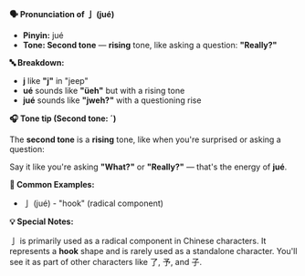 **🗣️ Pronunciation of 亅 (jué)**

- **Pinyin:** jué
- **Tone: Second tone** — **rising** tone, like asking a question: **"Really?"**

**🔤 Breakdown:**

- **j** like **"j"** in "jeep"
- **ué** sounds like **"üeh"** but with a rising tone
- **jué** sounds like **"jweh?"** with a questioning rise

**🎧 Tone tip (Second tone: ˊ)**

The **second tone** is a **rising** tone, like when you're surprised or asking a question:

Say it like you're asking **"What?"** or **"Really?"** — that's the energy of **jué**.

**📝 Common Examples:**

- 亅 (jué) - "hook" (radical component)

**💡 Special Notes:**

亅 is primarily used as a radical component in Chinese characters. It represents a **hook** shape
and is rarely used as a standalone character. You'll see it as part of other characters like 了, 予,
and 子.

